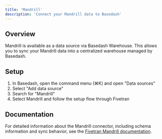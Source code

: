 ```yaml
---
title: 'Mandrill'
description: 'Connect your Mandrill data to Basedash'
---
```


## Overview

Mandrill is available as a data source via Basedash Warehouse. This allows you to sync your Mandrill data into a centralized warehouse managed by Basedash.

## Setup

1. In Basedash, open the command menu (⌘K) and open "Data sources"
2. Select "Add data source"
3. Search for "Mandrill"
4. Select Mandrill and follow the setup flow through Fivetran

## Documentation

For detailed information about the Mandrill connector, including schema information and sync behavior, see the [Fivetran Mandrill documentation](https://fivetran.com/docs/connectors/applications/mandrill).
